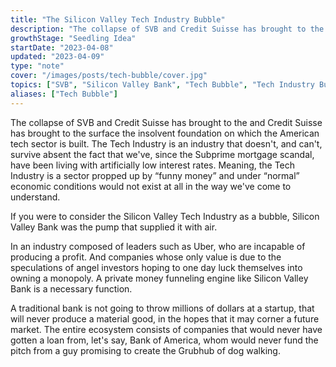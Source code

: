 ```yaml
---
title: "The Silicon Valley Tech Industry Bubble"
description: "The collapse of SVB and Credit Suisse has brought to the and Credit Suisse has brought to the surface the insolvent foundation on which the American tech sector is built."
growthStage: "Seedling Idea"
startDate: "2023-04-08"
updated: "2023-04-09"
type: "note"
cover: "/images/posts/tech-bubble/cover.jpg"
topics: ["SVB", "Silicon Valley Bank", "Tech Bubble", "Tech Industry Bubble"]
aliases: ["Tech Bubble"]
---
```



<IntroParagraph >
  The collapse of SVB and Credit Suisse has brought to the and Credit Suisse has brought to the surface the insolvent foundation on which the American tech sector is built.
  The Tech Industry is an industry that doesn't, and can't, survive absent the fact that we've, since the Subprime mortgage scandal, have been living with artificially low interest rates.
  Meaning, the Tech Industry is a sector propped up by <q >funny money</q > and under <q >normal</q > economic conditions would not exist at all in the way we've come to understand.
</IntroParagraph >


If you were to consider the Silicon Valley Tech Industry as a bubble, Silicon Valley Bank was the pump that supplied it with air.

In an industry composed of leaders such as Uber, who are incapable of producing a profit. And companies whose only value is due to the speculations of angel investors hoping to one day luck
themselves into owning a monopoly. A private money funneling engine like Silicon Valley Bank is a necessary function.

A traditional bank is not going to throw millions of dollars at a startup, that will never produce a material good, in the hopes that it may corner a future market. The entire ecosystem consists
of companies that would never have gotten a loan from, let&apos;s say, Bank of America, whom would never fund the pitch from a guy promising to create the Grubhub of dog walking.


<InDevelopment />
